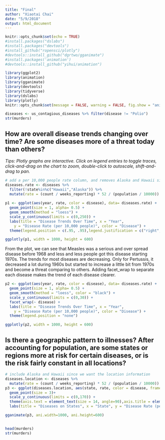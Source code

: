 ```yaml
---
title: "Final"
author: "Xiaotai Chai"
date: "5/9/2018"
output: html_document
---
```

```r
knitr::opts_chunk$set(echo = TRUE)
#install.packages("dslabs")
#install.packages("devtools")
#install_github("ropensci/plotly")
#devtools::install_github("dgrtwo/gganimate")
#install.packages('animation')
#devtools::install_github("yihui/animation")

library(ggplot2)
library(animation)
library(gganimate)
library(devtools)
library(tidyverse)
library(dslabs)
library(plotly)
knitr::opts_chunk$set(message = FALSE, warning = FALSE, fig.show = "animate", out.width = 1000, out.height = 600)

diseases <- us_contagious_diseases %>% filter(disease != "Polio")
str(murders)
```

## How are overall disease trends changing over time? Are some diseases more of a threat today than others?
*Tips: Plotly graphs are interactive. Click on legend entries to toggle traces, click-and-drag on the chart to zoom, double-click to autoscale, shift-and-drag to pan.*
```r
# add a per 10,000 people rate column, and removes Alaska and Hawaii since they only became states in the late 50s.
diseases.rate <- diseases %>%
  filter(!state%in%c("Hawaii","Alaska")) %>%
  mutate(rate = (count / weeks_reporting) * 52 / (population / 10000))
  
p1 <- ggplot(aes(year, rate, color = disease), data= diseases.rate) +  
  geom_point(size = 1, alpha= 0.5) +
  geom_smooth(method = "loess") +
  scale_y_continuous(limits = c(0,250)) +
  labs(title = "Disease Trends Over Time", x = "Year",
    y = "Disease Rate (per 10,000 people)", color = "Disease") + 
  theme(legend.position = c(.95, .95),legend.justification = c("right", "top"),legend.box.just = "right",legend.margin = margin(6, 6, 6, 6))

ggplotly(p1, width = 1000, height = 600)

```
From the plot, we can see that Measles was a serious and over spread disease before 1968 and less and less people got this disease starting 1970s. The trends for most diseases are decreasing. Only for Pertussis, it decreased a lot during 1960s but started to increase a little bit from 1970s and become a threat comparing to others. Adding facet_wrap to separate each disease makes the trend of each disease clearer.

```r
p2 <- ggplot(aes(year, rate, color = disease), data= diseases.rate) +  
  geom_point(size = 1, alpha= 0.5) +
  geom_smooth(method = "loess", color = "black") +
  scale_y_continuous(limits = c(0,30)) +
  facet_wrap(~ disease) +
  labs(title = "Disease Trends Over Time", x = "Year",
    y = "Disease Rate (per 10,000 people)", color = "Disease") + 
  theme(legend.position = "none")

ggplotly(p2, width = 1000, height = 600)
```

## Is there a geographic pattern to illnesses? After accounting for population, are some states or regions more at risk for certain diseases, or is the risk fairly constant in all locations?
```r
# include Alaska and Hawaii since we want the location information
diseases.location <- diseases %>%
  mutate(rate = (count / weeks_reporting) * 52 / (population / 10000))
p3 <- ggplot(diseases.location, aes(state, rate, color = disease, frame = year)) +
  geom_point(size = 3)+
  scale_y_continuous(limits = c(0,170)) +
  theme(axis.text = element_text(size = 14, angle=90),axis.title = element_text(size = rel(2)), plot.title = element_text(size = rel(2)), legend.text = element_text(size = 12), legend.title = element_text(size = rel(2)))+
  labs(title = "Diseases on States", x = "State", y = "Disease Rate (per 10,000 people)", color = "Disease")

gganimate(p3, ani.width=1000, ani.height=600)
```

## 
```r
head(murders)
str(murders)

```

